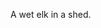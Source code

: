 A w<span className='highlight'>e</span>t <span className='highlight'>e</span>lk in a sh<span className='highlight'>e</span>d.
